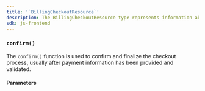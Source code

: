 ```yaml
---
title: '`BillingCheckoutResource`'
description: The BillingCheckoutResource type represents information about a checkout session.
sdk: js-frontend
---
```


<Include src="_partials/billing/billing-experimental" />

<Typedoc src="types/billing-checkout-resource" />

### `confirm()`

The `confirm()` function is used to confirm and finalize the checkout process, usually after payment information has been provided and validated.

#### Parameters

<Typedoc src="types/confirm-checkout-params" />
